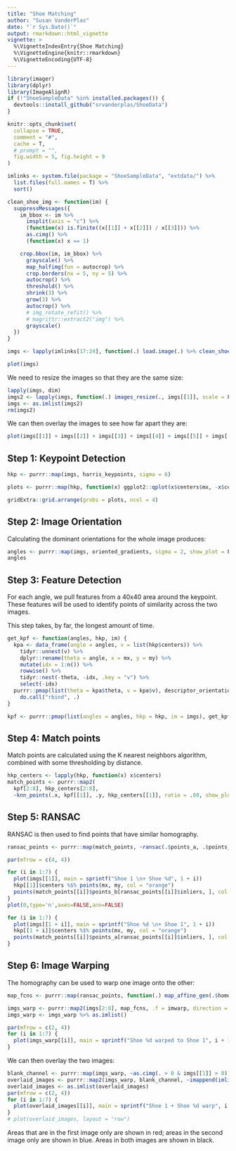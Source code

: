 ```yaml
---
title: "Shoe Matching"
author: "Susan VanderPlas"
date: "`r Sys.Date()`"
output: rmarkdown::html_vignette
vignette: >
  %\VignetteIndexEntry{Shoe Matching}
  %\VignetteEngine{knitr::rmarkdown}
  %\VignetteEncoding{UTF-8}
---
```


```r
library(imager)
library(dplyr)
library(ImageAlignR)
if (!"ShoeSampleData" %in% installed.packages()) {
  devtools::install_github("srvanderplas/ShoeData")
}

knitr::opts_chunk$set(
  collapse = TRUE,
  comment = "#",
  cache = T,
  # prompt = "",
  fig.width = 5, fig.height = 9
)
```

```r
imlinks <- system.file(package = "ShoeSampleData", "extdata/") %>%
  list.files(full.names = T) %>%
  sort()

clean_shoe_img <- function(im) {
  suppressMessages({
    im_bbox <- im %>%
      imsplit(axis = "c") %>%
      (function(x) is.finite((x[[1]] + x[[2]]) / x[[3]])) %>%
      as.cimg() %>%
      (function(x) x == 1)

    crop.bbox(im, im_bbox) %>%
      grayscale() %>%
      map_halfimg(fun = autocrop) %>%
      crop.borders(nx = 5, ny = 5) %>%
      autocrop() %>%
      threshold() %>%
      shrink(3) %>%
      grow(3) %>%
      autocrop() %>%
      # img_rotate_refit() %>%
      # magrittr::extract2("img") %>%
      grayscale()
  })
}

imgs <- lapply(imlinks[17:24], function(.) load.image(.) %>% clean_shoe_img()) %>% as.imlist()
```

```r
plot(imgs)
```

We need to resize the images so that they are the same size:
```r
lapply(imgs, dim)
imgs2 <- lapply(imgs, function(.) images_resize(., imgs[[1]], scale = F)[[1]])
imgs <- as.imlist(imgs2)
rm(imgs2)
```

We can then overlay the images to see how far apart they are:
```r
plot(imgs[[1]] + imgs[[2]] + imgs[[3]] + imgs[[4]] + imgs[[5]] + imgs[[6]] + imgs[[7]] + imgs[[8]])
```

## Step 1: Keypoint Detection


```r
hkp <- purrr::map(imgs, harris_keypoints, sigma = 6)

plots <- purrr::map(hkp, function(x) ggplot2::qplot(x$centers$mx, -x$centers$my, colour = I("red")))

gridExtra::grid.arrange(grobs = plots, ncol = 4)
```

## Step 2: Image Orientation

Calculating the dominant orientations for the whole image produces:
```r
angles <- purrr::map(imgs, oriented_gradients, sigma = 2, show_plot = F)
angles
```

## Step 3: Feature Detection

For each angle, we pull features from a 40x40 area around the keypoint. These features will be used to identify points of similarity across the two images.

This step takes, by far, the longest amount of time.
```r
get_kpf <- function(angles, hkp, im) {
  kpa <- data_frame(angle = angles, v = list(hkp$centers)) %>%
    tidyr::unnest(v) %>%
    dplyr::rename(theta = angle, x = mx, y = my) %>%
    mutate(idx = 1:n()) %>%
    rowwise() %>%
    tidyr::nest(-theta, -idx, .key = "v") %>%
    select(-idx)
  purrr::pmap(list(theta = kpa$theta, v = kpa$v), descriptor_orientation, im = grayscale(im)) %>%
    do.call("rbind", .)
}

kpf <- purrr::pmap(list(angles = angles, hkp = hkp, im = imgs), get_kpf)
```

## Step 4: Match points

Match points are calculated using the K nearest neighbors algorithm, combined with some thresholding by distance.
```r
hkp_centers <- lapply(hkp, function(x) x$centers)
match_points <- purrr::map2(
  kpf[2:8], hkp_centers[2:8],  
  ~knn_points(.x, kpf[[1]], .y, hkp_centers[[1]], ratio = .80, show_plot = T))
```

## Step 5: RANSAC

RANSAC is then used to find points that have similar homography. 

```r
ransac_points <- purrr::map(match_points, ~ransac(.$points_a, .$points_b, N = 5000))
```

```r
par(mfrow = c(4, 4))

for (i in 1:7) {
  plot(imgs[[1]], main = sprintf("Shoe 1 \n+ Shoe %d", 1 + i))
  hkp[[1]]$centers %$% points(mx, my, col = "orange")
  points(match_points[[i]]$points_b[ransac_points[[i]]$inliers, ], col = "purple", pch = 16)
}
plot(0,type='n',axes=FALSE,ann=FALSE)

for (i in 1:7) {
  plot(imgs[[1 + i]], main = sprintf("Shoe %d \n+ Shoe 1", 1 + i))
  hkp[[1 + i]]$centers %$% points(mx, my, col = "orange")
  points(match_points[[i]]$points_a[ransac_points[[i]]$inliers, ], col = "purple", pch = 16)
}


```


## Step 6: Image Warping

The homography can be used to warp one image onto the other:
```r
map_fcns <- purrr::map(ransac_points, function(.) map_affine_gen(.$homography))

imgs_warp <- purrr::map2(imgs[2:8], map_fcns, .f = imwarp, direction = "backward", boundary = "neumann")
imgs_warp <- imgs_warp %>% as.imlist()

par(mfrow = c(2, 4))
for (i in 1:7) {
  plot(imgs_warp[[i]], main = sprintf("Shoe %d warped to Shoe 1", i + 1))
}
```

We can then overlay the two images:

```r
blank_channel <- purrr::map(imgs_warp, ~as.cimg(. > 0 & imgs[[1]] > 0))
overlaid_images <- purrr::map2(imgs_warp, blank_channel, ~imappend(imlist(imgs[[1]], .y, .x), axis = "c"))
overlaid_images <- as.imlist(overlaid_images)
par(mfrow = c(2, 4)) 
for (i in 1:7) {
  plot(overlaid_images[[i]], main = sprintf("Shoe 1 + Shoe %d warp", i + 1))
}
# plot(overlaid_images, layout = "row")
```

Areas that are in the first image only are shown in red; areas in the second image only are shown in blue. Areas in both images are shown in black.

